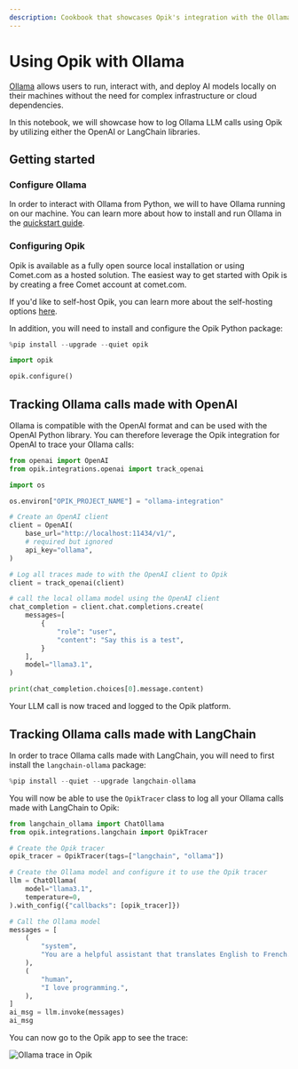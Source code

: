 ```yaml
---
description: Cookbook that showcases Opik's integration with the Ollama Python SDK
---
```


# Using Opik with Ollama

[Ollama](https://ollama.com/) allows users to run, interact with, and deploy AI models locally on their machines without the need for complex infrastructure or cloud dependencies.

In this notebook, we will showcase how to log Ollama LLM calls using Opik by utilizing either the OpenAI or LangChain libraries.

## Getting started

### Configure Ollama

In order to interact with Ollama from Python, we will to have Ollama running on our machine. You can learn more about how to install and run Ollama in the [quickstart guide](https://github.com/ollama/ollama/blob/main/README.md#quickstart).

### Configuring Opik

Opik is available as a fully open source local installation or using Comet.com as a hosted solution. The easiest way to get started with Opik is by creating a free Comet account at comet.com.

If you'd like to self-host Opik, you can learn more about the self-hosting options [here](https://www.comet.com/docs/opik/self-host/overview).

In addition, you will need to install and configure the Opik Python package:

```python
%pip install --upgrade --quiet opik

import opik

opik.configure()
```

## Tracking Ollama calls made with OpenAI

Ollama is compatible with the OpenAI format and can be used with the OpenAI Python library. You can therefore leverage the Opik integration for OpenAI to trace your Ollama calls:

```python
from openai import OpenAI
from opik.integrations.openai import track_openai

import os

os.environ["OPIK_PROJECT_NAME"] = "ollama-integration"

# Create an OpenAI client
client = OpenAI(
    base_url="http://localhost:11434/v1/",
    # required but ignored
    api_key="ollama",
)

# Log all traces made to with the OpenAI client to Opik
client = track_openai(client)

# call the local ollama model using the OpenAI client
chat_completion = client.chat.completions.create(
    messages=[
        {
            "role": "user",
            "content": "Say this is a test",
        }
    ],
    model="llama3.1",
)

print(chat_completion.choices[0].message.content)
```

Your LLM call is now traced and logged to the Opik platform.

## Tracking Ollama calls made with LangChain

In order to trace Ollama calls made with LangChain, you will need to first install the `langchain-ollama` package:

```python
%pip install --quiet --upgrade langchain-ollama
```

You will now be able to use the `OpikTracer` class to log all your Ollama calls made with LangChain to Opik:

```python
from langchain_ollama import ChatOllama
from opik.integrations.langchain import OpikTracer

# Create the Opik tracer
opik_tracer = OpikTracer(tags=["langchain", "ollama"])

# Create the Ollama model and configure it to use the Opik tracer
llm = ChatOllama(
    model="llama3.1",
    temperature=0,
).with_config({"callbacks": [opik_tracer]})

# Call the Ollama model
messages = [
    (
        "system",
        "You are a helpful assistant that translates English to French. Translate the user sentence.",
    ),
    (
        "human",
        "I love programming.",
    ),
]
ai_msg = llm.invoke(messages)
ai_msg
```

You can now go to the Opik app to see the trace:

![Ollama trace in Opik](https://raw.githubusercontent.com/comet-ml/opik/main/apps/opik-documentation/documentation/static/img/cookbook/ollama_cookbook.png)
